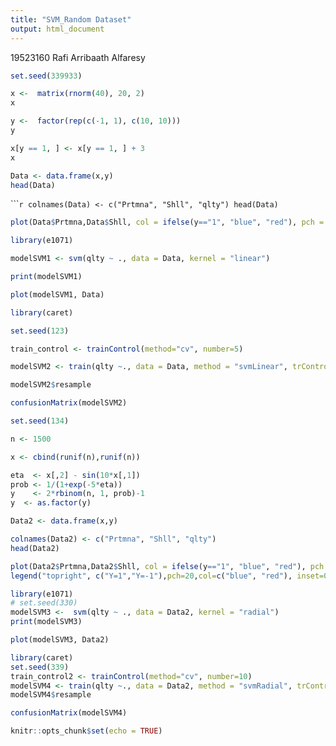 ---
title: "SVM_Random Dataset"
output: html_document
---

19523160
Rafi Arribaath Alfaresy


```{r}
set.seed(339933)
```



```{r}
x <-  matrix(rnorm(40), 20, 2)
x
```



```{r}
y <-  factor(rep(c(-1, 1), c(10, 10)))
y
```



```{r}
x[y == 1, ] <- x[y == 1, ] + 3
x
```
```{r}
Data <- data.frame(x,y)
head(Data)
```



``````{r, generate data}
colnames(Data) <- c("Prtmna", "Shll", "qlty")
head(Data)
```



```{r}
plot(Data$Prtmna,Data$Shll, col = ifelse(y=="1", "blue", "red"), pch = 20)
```



```{r}
library(e1071)
```



```{r, svmVis, warning = FALSE,message=FALSE}
modelSVM1 <- svm(qlty ~ ., data = Data, kernel = "linear")
```



```{r}
print(modelSVM1)
```



```{r, plotSVM}
plot(modelSVM1, Data)
```



```{r}
library(caret)
```



```{r}
set.seed(123)
```



```{r}
train_control <- trainControl(method="cv", number=5)
```



```{r}
modelSVM2 <- train(qlty ~., data = Data, method = "svmLinear", trControl = train_control)
```



```{r, svmCrossVal, warning=FALSE, message=FALSE}
modelSVM2$resample
```



```{r, svmCrossVal2}
confusionMatrix(modelSVM2)
```



```{r}
set.seed(134)
```



```{r}
n <- 1500
```



```{r}
x <- cbind(runif(n),runif(n))
```



```{r}
eta  <- x[,2] - sin(10*x[,1])
prob <- 1/(1+exp(-5*eta))
y    <- 2*rbinom(n, 1, prob)-1
y  <- as.factor(y)
```



```{r}
Data2 <- data.frame(x,y)
```



```{r}
colnames(Data2) <- c("Prtmna", "Shll", "qlty")
head(Data2)
```



```{r}
plot(Data2$Prtmna,Data2$Shll, col = ifelse(y=="1", "blue", "red"), pch = 20)
legend("topright", c("Y=1","Y=-1"),pch=20,col=c("blue", "red"), inset=0.05, bg=gray(1), cex=1.5)
``` 



```{r}
library(e1071)
# set.seed(330)
modelSVM3 <-  svm(qlty ~ ., data = Data2, kernel = "radial")
print(modelSVM3)
```



```{r}
plot(modelSVM3, Data2)
```



```{r}
library(caret)
set.seed(339)
train_control2 <- trainControl(method="cv", number=10)
modelSVM4 <- train(qlty ~., data = Data2, method = "svmRadial", trControl = train_control2)
modelSVM4$resample
```



```{r}
confusionMatrix(modelSVM4)
```


```{r setup, include=FALSE}
knitr::opts_chunk$set(echo = TRUE)
```

